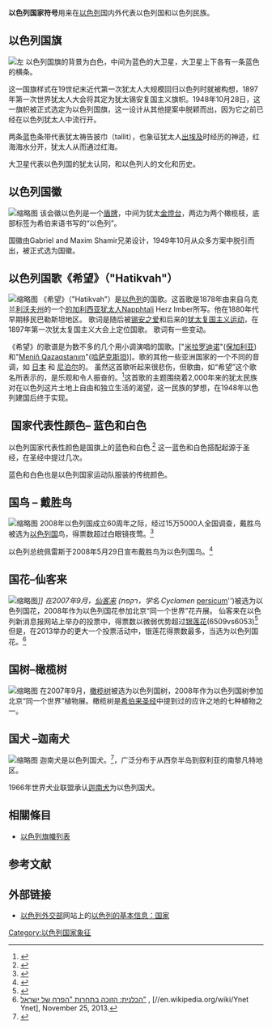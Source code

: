 {{粗劣翻译}}
'''以色列国家符号'''用来在[[以色列|以色列]]国内外代表以色列国和以色列民族。

== 以色列国旗 ==
[[File:Israel-flag01c.jpg|左]]
以色列国旗的背景为白色，中间为蓝色的大卫星，大卫星上下各有一条蓝色的横条。

这一国旗样式在19世纪末近代第一次犹太人大规模回归以色列时就被构想，1897年第一次世界犹太人大会将其定为犹太锡安复国主义旗帜。1948年10月28日，这一旗帜被正式选定为以色列国旗，这一设计从其他提案中脱颖而出，因为它之前已经在以色列犹太人中流行开。 

两条蓝色条带代表犹太祷告披巾（tallit），也象征犹太人[[出埃及|出埃及]]时经历的神迹，红海海水分开，犹太人从而通过红海。

大卫星代表以色列国的犹太认同，和以色列人的文化和历史。

== 以色列国徽 ==
[[File:Coat_of_arms_of_Israel.svg|缩略图]]
该会徽以色列是一个[[盾牌_(紋章學)|盾牌]]，中间为犹太[[猶太教燈臺|金燈台]]，两边为两个橄榄枝，底部标签为希伯来语书写的“以色列”。

国徽由Gabriel and Maxim Shamir兄弟设计，1949年10月从众多方案中脱引而出，被正式选为国徽。

== 以色列国歌《希望》（"Hatikvah"） ==
[[File:Hatikva.svg|缩略图]]
《希望》（"Hatikvah"）是[[以色列|以色列]]的国歌。这首歌是1878年由来自乌克兰[[利沃夫州|利沃夫州]]的一个[[加利西亚_(东欧)|的加利西亚]][[犹太人|犹太人]]Napphtali Herz Imber所写。他在1880年代早期移民巴勒斯坦地区。 歌词是随后被[[锡安之爱|锡安之爱]]和后来的[[錫安主義|犹太复国主义运动]]，在1897年第一次犹太复国主义大会上定位国歌。 歌词有一些变动。

《希望》的歌谱是为数不多的几个用小调演唱的国歌。["[[亲爱的父母邦|米拉罗迪诺]]"([[保加利亚|保加利亚]])和"[[我的哈萨克斯坦|Meniñ Qazaqstanım]]"([[哈萨克斯坦|哈萨克斯坦]])]。歌的其他一些亚洲国家的一个不同的音调，如 [[日本|日本]] 和 [[尼泊尔|尼泊尔]]的。 虽然这首歌听起来很悲伤，但歌曲，如“希望”这个歌名所表示的，是乐观和令人振奋的。<ref>{{Cite web |url=http://www.nationalanthems.me/israel-hatikvah/ |title=存档副本 |accessdate=2017-02-27 |archive-date=2017-02-28 |archive-url=https://web.archive.org/web/20170228213009/http://www.nationalanthems.me/israel-hatikvah/ |dead-url=no }}</ref>这首歌的主题围绕着2,000年来的犹太民族对在以色列这片土地上自由和独立生活的渴望，这一民族的梦想，在1948年以色列建国后终于实现。

== 国家代表性颜色– 蓝色和白色 ==
以色列国家代表性颜色是国旗上的蓝色和白色.<ref>{{cite web|url=https://www.jewishvirtuallibrary.org/jsource/History/isflag.html|title=Israel National Symbols: The Israeli Flag|accessdate=11 June 2014|publisher=Jewish Virtual Library|archive-date=2018-12-26|archive-url=https://web.archive.org/web/20181226022113/https://www.jewishvirtuallibrary.org/jsource/History/isflag.html%20|dead-url=no}}</ref> 这一蓝色和白色搭配起源于圣经，在圣经中提过几次。

蓝色和白色也是以色列国家运动队服装的传统颜色。

== 国鸟 – 戴胜鸟 ==
[[File:Hoopoe_with_insect.jpg|缩略图]]
2008年以色列国成立60周年之际，经过15万5000人全国调查，戴胜鸟被选为[[以色列|以色列国]]鸟，得票数超过白眼镜夜莺。<ref name="IsraelSFChronicle">{{cite web|url=http://www.sfgate.com/cgi-bin/object/article?o=1&f=/g/a/2008/05/29/dip.DTL|title=Day in pictures|author=[[Reuters|Reuters]] photo credit: Ofir Lotan|date=May 29, 2008|work=[[San_Francisco_Chronicle|San Francisco Chronicle]]|quote=|accessdate=2020-09-29|archive-date=2012-01-28|archive-url=https://web.archive.org/web/20120128184950/http://www.sfgate.com/cgi-bin/object/article?f=%2Fg%2Fa%2F2008%2F05%2F29%2Fdip.DTL&o=1|dead-url=no}}</ref>

以色列总统佩雷斯于2008年5月29日宣布戴胜鸟为以色列国鸟。<ref>{{Cite web |url=http://www.teva.org.il/?CategoryID=740&ArticleID=2178&Page=1 |title=Society for the Protection of Nature in Israel |accessdate=2017-02-27 |archive-date=2011-07-21 |archive-url=https://web.archive.org/web/20110721145748/http://www.teva.org.il/?CategoryID=740&ArticleID=2178&Page=1 |dead-url=no }}</ref>

== 国花–仙客来 ==
[[File:Anemones5.jpg|缩略图]]'']]
在2007年9月，[[仙客來屬|仙客来]] (רקפת，学名 Cyclamen ''[[仙客来|persicum]]'')被选为以色列国花，2008年作为以色列国花参加北京“同一个世界”花卉展。 仙客来在以色列新消息报网站上举办的投票中，得票数以微弱优势超过[[银莲花|银莲花]](6509vs6053)<ref name="ynet.co.il">{{Cite web |url=http://www.ynet.co.il/articles/0,7340,L-3454946,00.html |title=存档副本 |accessdate=2017-02-27 |archive-date=2016-04-15 |archive-url=https://web.archive.org/web/20160415104952/http://www.ynet.co.il/articles/0,7340,L-3454946,00.html |dead-url=no }}</ref> 但是，在2013举办的更大一个投票活动中，银莲花得票数最多，当选为以色列国花。<ref name="Ynet-2013">[http://www.ynet.co.il/articles/0,7340,L-4457684,00.html הכלנית: הזוכה בתחרות "הפרח של ישראל"] {{Wayback|url=http://www.ynet.co.il/articles/0,7340,L-4457684,00.html |date=20180103013202 }}, [//en.wikipedia.org/wiki/Ynet Ynet], November 25, 2013.</ref>

== 国树–橄榄树 ==
[[File:Gethsemane_Garden_(Mount_of_Olives)_(3272135786).jpg|缩略图]]
在2007年9月，[[橄榄树|橄榄树]]被选为以色列国树，2008年作为以色列国树参加北京“同一个世界”植物展。橄榄树是[[希伯来圣经|希伯来圣经]]中提到过的应许之地的七种植物之一。

== 国犬 –迦南犬 ==
[[File:Canaan_Dog.jpg|缩略图]]
迦南犬是以色列国犬。<ref>{{cite web|url=http://www.washingtonpost.com/lifestyle/style/in-israel-a-battle-to-save-the-ancient-canaan-dog/2012/03/21/gIQA1IQEfS_story.html|title=In Israel, a battle to save the ancient Canaan dog|accessdate=11 June 2014|publisher=The Washington Post|archive-date=2016-08-10|archive-url=https://web.archive.org/web/20160810143442/https://www.washingtonpost.com/lifestyle/style/in-israel-a-battle-to-save-the-ancient-canaan-dog/2012/03/21/gIQA1IQEfS_story.html|dead-url=no}}</ref>，广泛分布于从西奈半岛到叙利亚的南黎凡特地区。

1966年世界犬业联盟承认[[迦南犬|迦南犬]]为以色列国犬。 

== 相關條目 ==
* [[以色列旗幟列表|以色列旗幟列表]]

== 参考文献 ==
{{Reflist}}

== 外部链接 ==
* [[以色列外交部|以色列外交部]]网站上的[http://mfa.gov.il/MFA/AboutIsrael/State/Pages/The%20State.aspx 以色列的基本信息：国家]{{Wayback|url=http://mfa.gov.il/MFA/AboutIsrael/State/Pages/The%20State.aspx |date=20151230015511 }} 
[[Category:以色列国家象征|Category:以色列国家象征]]
